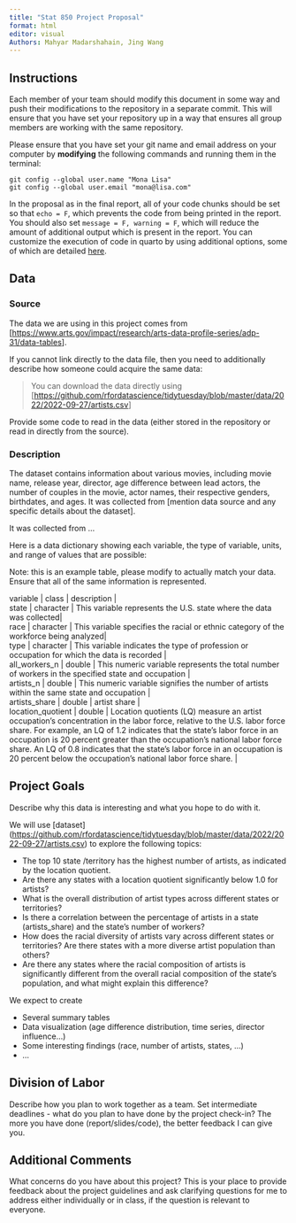 ```yaml
---
title: "Stat 850 Project Proposal"
format: html
editor: visual
Authors: Mahyar Madarshahain, Jing Wang
---
```


## Instructions

Each member of your team should modify this document in some way and push their modifications to the repository in a separate commit. This will ensure that you have set your repository up in a way that ensures all group members are working with the same repository.

Please ensure that you have set your git name and email address on your computer by **modifying** the following commands and running them in the terminal:

```         
git config --global user.name "Mona Lisa"
git config --global user.email "mona@lisa.com"
```

In the proposal as in the final report, all of your code chunks should be set so that `echo = F`, which prevents the code from being printed in the report. You should also set `message = F, warning = F`, which will reduce the amount of additional output which is present in the report. You can customize the execution of code in quarto by using additional options, some of which are detailed [here](https://quarto.org/docs/computations/execution-options.html).

## Data

### Source

The data we are using in this project comes from \[<https://www.arts.gov/impact/research/arts-data-profile-series/adp-31/data-tables>\].

If you cannot link directly to the data file, then you need to additionally describe how someone could acquire the same data:

> You can download the data directly using \[<https://github.com/rfordatascience/tidytuesday/blob/master/data/2022/2022-09-27/artists.csv>\]

Provide some code to read in the data (either stored in the repository or read in directly from the source).

### Description

The dataset contains information about various movies, including movie name, release year, director, age difference between lead actors, the number of couples in the movie, actor names, their respective genders, birthdates, and ages. It was collected from \[mention data source and any specific details about the dataset\].

It was collected from ...

Here is a data dictionary showing each variable, the type of variable, units, and range of values that are possible:

Note: this is an example table, please modify to actually match your data. Ensure that all of the same information is represented.

| variable          | class     | description                             |
| state             | character | This variable represents the U.S. state where the data was collected|
| race              | character | This variable specifies the racial or ethnic category of the workforce being analyzed|
| type              | character | This variable indicates the type of profession or occupation for which the data is recorded                                                                                                                                                                                                                                                                                                                                                                                                                  |
| all_workers_n     | double    | This numeric variable represents the total number of workers in the specified state and occupation                                                                                                                                                                                                                                                                                                                                                                                                                 |
| artists_n         | double    | This numeric variable signifies the number of artists within the same state and occupation                                                                                                                                                                                                                                                                                                                                                                                                                     |
| artists_share     | double    | artist share                                                                                                                                                                                                                                                                                                                                                                                                                     |
| location_quotient | double    | Location quotients (LQ) measure an artist occupation's concentration in the labor force, relative to the U.S. labor force share. For example, an LQ of 1.2 indicates that the state's labor force in an occupation is 20 percent greater than the occupation's national labor force share. An LQ of 0.8 indicates that the state's labor force in an occupation is 20 percent below the occupation's national labor force share. |

## Project Goals

Describe why this data is interesting and what you hope to do with it.

We will use \[dataset\](<https://github.com/rfordatascience/tidytuesday/blob/master/data/2022/2022-09-27/artists.csv>) to explore the following topics:

-   The top 10 state /territory has the highest number of artists, as indicated by the location quotient.
-   Are there any states with a location quotient significantly below 1.0 for artists?
-   What is the overall distribution of artist types across different states or territories?
-   Is there a correlation between the percentage of artists in a state (artists_share) and the state's number of workers?
-   How does the racial diversity of artists vary across different states or territories? Are there states with a more diverse artist population than others?
-   Are there any states where the racial composition of artists is significantly different from the overall racial composition of the state's population, and what might explain this difference?

We expect to create

-   Several summary tables
-   Data visualization (age difference distribution, time series, director influence...)
-   Some interesting findings (race, number of artists, states, ...)
-   ...

## Division of Labor

Describe how you plan to work together as a team. Set intermediate deadlines - what do you plan to have done by the project check-in? The more you have done (report/slides/code), the better feedback I can give you.

## Additional Comments

What concerns do you have about this project? This is your place to provide feedback about the project guidelines and ask clarifying questions for me to address either individually or in class, if the question is relevant to everyone.
